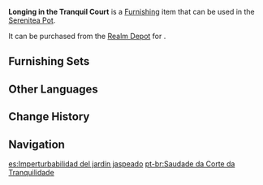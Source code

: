 {{Furnishing Infobox
|id             = 373210
|image          = Item Longing in the Tranquil Court.png
|category       = Landscape
|subcategory    = Terrace
|quality        = 4
|adeptal_energy = 30
|load           = 95
|reduced_load   = 71
|description    = The silent [[Razan Garden]] contains delicately carved stone pots, within which blooming [[Padisarah]]s sleep. They appear in prime condition and their lilac color is fresh and ripe, as if they had been tended with the greatest care...<br />[[Tubby]] remains puzzled about the plant nutrients Padisarahs need. Therefore, even with the power of [[Sub-Space Creation]], she is unable to cultivate the original Padisarahs in the fields of The Realm Within, only replicating flowers with a similar appearance...
|mention        = Tubby
|blueprint      = 
|source1        = [[Realm Depot]]
}}
'''Longing in the Tranquil Court''' is a [[Furnishing]] item that can be used in the [[Serenitea Pot]].

It can be purchased from the [[Realm Depot]] for {{Item|Realm Currency|30|x=120}}.

==Furnishing Sets==
{{Craft Usage}}

==Other Languages==
{{Other Languages
|default_hidden = 1
|en      = Longing in the Tranquil Court
|zhs     = 「澄寂宫园的黛痕」
|zhs_rm  = "Chéngjì Gōngyuán de Dàihén"
|zht     = 「澄寂宮園的黛痕」
|zht_rm  = "Chéngjí Gōngyuán de Dàihén"
|ja      = 「静寂な宮殿の浅紫」
|ja_rm   = "Seijaku-na Kyuuden no Asamurasaki"
|ko      = 「맑고 고요한 궁중 정원의 검푸른 흔적」
|ko_rm   = "Malkko Goyohan Gungjugn Jeongwon-ui Geompureun Heunjeok"
|es      = Imperturbabilidad del jardín jaspeado
|fr      = «&nbsp;Désir sur la cour tranquille&nbsp;»
|ru      = Безмятежность сада
|th      = "เงาในสวนของวังอันเงียบสงบ"
|th_rm   = 
|vi      = Dấu Tích Trong Khu Vườn Tĩnh Mịch
|de      = „Sehnsucht des stillen Schlossgartens“
|id      = Merindu di Taman Terang
|pt      = Saudade da Corte da Tranquilidade
|tr      = Dingin Kalıntılardaki Hasret
|it      = Desiderio nella corte tranquilla
}}

==Change History==
{{Change History|3.2}}

==Navigation==
{{Furnishing Navbox|exterior}}

[[es:Imperturbabilidad del jardín jaspeado]]
[[pt-br:Saudade da Corte da Tranquilidade]]